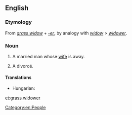 ==English==

===Etymology===
From ''[[grass widow]]'' + ''[[-er]]'', by analogy with ''[[widow]]'' > ''[[widower]]''.

===Noun===
{{en-noun|head=[[grass]] [[widower]]}}

# {{context|idiomatic|rare}} A married man whose [[wife]] is away.
# A divorcé.

====Translations====
{{trans-top|a married man whose wife is away}}
* Hungarian: {{t-|hu|szalmaözvegy}}
{{trans-mid}}
{{trans-bottom}}

[[Category:en:People]]

[[et:grass widower]]